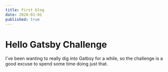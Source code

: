 ```yaml
---
title: First blog
date: 2020-01-01
published: true
---
```


# Hello Gatsby Challenge

I've been wanting to really dig into Gatbsy for a while, so the challenge is a good excuse to spend some time doing just that.